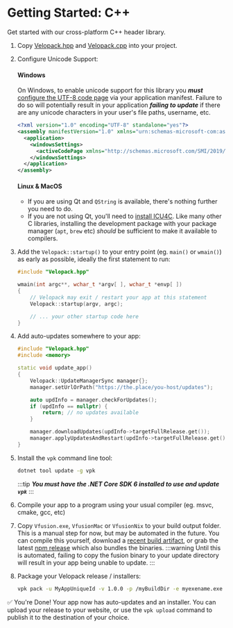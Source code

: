 # Getting Started: C++

<AppliesTo all />
Get started with our cross-platform C++ header library.

1. Copy [Velopack.hpp](https://github.com/velopack/velopack.fusion/blob/master/for-cpp/Velopack.hpp) and [Velopack.cpp](https://github.com/velopack/velopack.fusion/blob/master/for-cpp/Velopack.cpp) into your project. 

2. Configure Unicode Support:
   #### Windows
   On Windows, to enable unicode support for this library you **_must_** 
   [configure the UTF-8 code page](https://learn.microsoft.com/en-us/windows/apps/design/globalizing/use-utf8-code-page) via your application 
   manifest. Failure to do so will potentially result in your application **_failing to update_** if there are any unicode characters in your user's 
   file paths, username, etc.
   ```xml
   <?xml version="1.0" encoding="UTF-8" standalone="yes"?>
   <assembly manifestVersion="1.0" xmlns="urn:schemas-microsoft-com:asm.v1">
     <application>
       <windowsSettings>
         <activeCodePage xmlns="http://schemas.microsoft.com/SMI/2019/WindowsSettings">UTF-8</activeCodePage>
       </windowsSettings>
     </application>
   </assembly>
   ```
   #### Linux & MacOS
   - If you are using Qt and `QString` is available, there's nothing further you need to do. 
   - If you are not using Qt, you'll need to [install ICU4C](https://icu.unicode.org/). Like many other C libraries, 
     installing the development package with your package manager (`apt`, `brew` etc) _should_ be sufficient to make it available to compilers.

3. Add the `Velopack::startup()` to your entry point (eg. `main()` or `wmain()`) as early as possible, ideally the first statement to run:

   ```cpp
   #include "Velopack.hpp"

   wmain(int argc**, wchar_t *argv[ ], wchar_t *envp[ ])
   {
       // Velopack may exit / restart your app at this statement
       Velopack::startup(argv, argc);

       // ... your other startup code here
   }
   ```

4. Add auto-updates somewhere to your app:

   ```cpp
   #include "Velopack.hpp"
   #include <memory>

   static void update_app()
   {
       Velopack::UpdateManagerSync manager{};
       manager.setUrlOrPath("https://the.place/you-host/updates");

       auto updInfo = manager.checkForUpdates();
       if (updInfo == nullptr) {
           return; // no updates available
       }

       manager.downloadUpdates(updInfo->targetFullRelease.get());
       manager.applyUpdatesAndRestart(updInfo->targetFullRelease.get());
   }
   ```

5. Install the `vpk` command line tool:
   ```sh
   dotnet tool update -g vpk
   ```
   :::tip
   **_You must have the .NET Core SDK 6 installed to use and update `vpk`_**
   :::

6. Compile your app to a program using your usual compiler (eg. msvc, cmake, gcc, etc)

7. Copy `Vfusion.exe`, `VfusionMac` or `VfusionNix` to your build output folder. This is a manual step for now, but may be automated in the future. You can compile this yourself, download a [recent build artifact](https://github.com/velopack/velopack.fusion/actions), or grab the latest [npm release](https://www.npmjs.com/package/velopack?activeTab=code) which also bundles the binaries.
   :::warning
   Until this is automated, failing to copy the fusion binary to your update directory will result in your app being unable to update.
   :::

8. Package your Velopack release / installers:
   ```sh
   vpk pack -u MyAppUniqueId -v 1.0.0 -p /myBuildDir -e myexename.exe
   ```

✅ You're Done! Your app now has auto-updates and an installer.
You can upload your release to your website, or use the `vpk upload` command to publish it to the destination of your choice.
